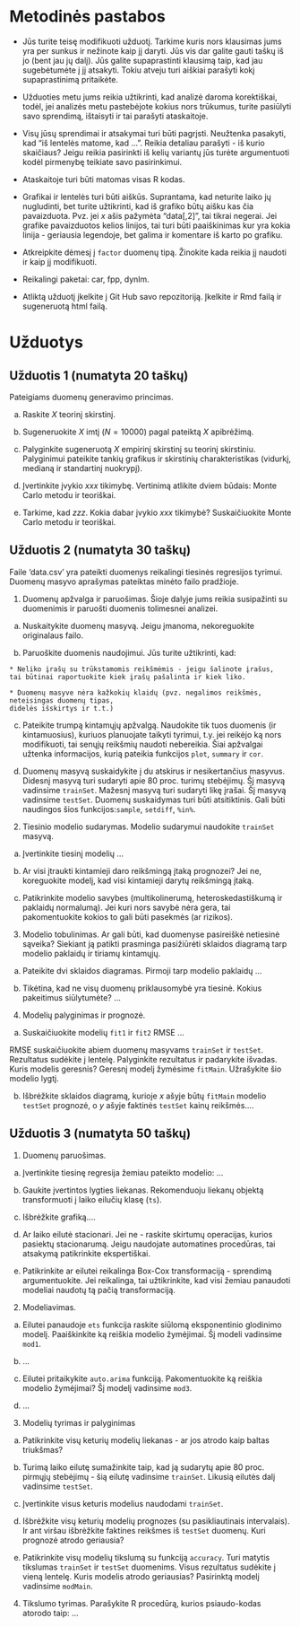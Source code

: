 
Metodinės pastabos
===================================================================

* Jūs turite teisę modifikuoti užduotį. Tarkime kuris nors klausimas jums yra per sunkus ir nežinote kaip jį daryti.
  Jūs vis dar galite gauti taškų iš jo (bent jau jų dalį). 
  Jūs galite supaprastinti klausimą taip, kad jau sugebėtumėte į jį atsakyti.
  Tokiu atveju turi aiškiai parašyti kokį supaprastinimą pritaikėte.
  
* Užduoties metu jums reikia užtikrinti, kad analizė daroma korektiškai, todėl, 
jei analizės metu pastebėjote kokius nors trūkumus, turite pasiūlyti savo sprendimą, ištaisyti ir tai parašyti ataskaitoje.  
  
* Visų jūsų sprendimai ir atsakymai turi būti pagrįsti. Neužtenka pasakyti, kad "iš lentelės matome, kad ...".
  Reikia detaliau parašyti - iš kurio skaičiaus? Jeigu reikia pasirinkti iš kelių variantų jūs turėte argumentuoti kodėl pirmenybę teikiate savo pasirinkimui.
  
* Ataskaitoje turi būti matomas visas R kodas.

* Grafikai ir lentelės turi būti aiškūs. Suprantama, kad neturite laiko jų nugludinti, bet turite užtikrinti, 
kad iš grafiko būtų aišku kas čia pavaizduota. Pvz. jei $x$ ašis pažymėta "data[,2]", tai tikrai negerai.
Jei grafike pavaizduotos kelios linijos, tai turi būti paaiškinimas kur yra kokia linija - 
geriausia legendoje, bet galima ir komentare iš karto po grafiku.

* Atkreipkite dėmesį į `factor` duomenų tipą. Žinokite kada reikia jį naudoti ir kaip jį modifikuoti.

* Reikalingi paketai: car, fpp, dynlm.  

* Atliktą užduotį įkelkite į Git Hub savo repozitoriją. Įkelkite ir Rmd failą ir sugeneruotą html failą.

Užduotys
===================================================================

Užduotis 1 (numatyta 20 taškų)
--------------------------------------------------

Pateigiams duomenų generavimo princimas.

a) Raskite $X$ teorinį skirstinį.
  
b) Sugeneruokite $X$ imtį ($N=10000$) pagal pateiktą $X$ apibrėžimą.

c) Palyginkite sugeneruotą $X$ empirinį skirstinį su teorinį skirstiniu.  
Palyginimui pateikite tankių grafikus ir skirstinių charakteristikas (vidurkį, medianą ir standartinį nuokrypį).

d) Įvertinkite įvykio $xxx$ tikimybę. 
Vertinimą atlikite dviem būdais: Monte Carlo metodu ir teoriškai.

e) Tarkime, kad $zzz$. Kokia dabar įvykio $xxx$ tikimybė? 
Suskaičiuokite Monte Carlo metodu ir teoriškai.


Užduotis 2 (numatyta 30 taškų)
--------------------------------------------------
  
Faile 'data.csv' yra pateikti duomenys reikalingi tiesinės regresijos tyrimui. 
Duomenų masyvo aprašymas pateiktas minėto failo pradžioje.

1. Duomenų apžvalga ir paruošimas. Šioje dalyje jums reikia susipažinti su duomenimis 
ir paruošti duomenis tolimesnei analizei. 

  a) Nuskaitykite duomenų masyvą. Jeigu įmanoma, nekoreguokite originalaus failo.
  
  b) Paruoškite duomenis naudojimui. Jūs turite užtikrinti, kad:
    
    * Neliko įrašų su trūkstamomis reikšmėmis - jeigu šalinote įrašus, 
    tai būtinai raportuokite kiek įrašų pašalinta ir kiek liko.
    
    * Duomenų masyve nėra kažkokių klaidų (pvz. negalimos reikšmės, neteisingas duomenų tipas, 
    didelės išskirtys ir t.t.) 

  c) Pateikite trumpą kintamųjų apžvalgą. Naudokite tik tuos duomenis (ir kintamuosius), 
  kuriuos planuojate taikyti tyrimui, 
  t.y. jei reikėjo ką nors modifikuoti, tai senųjų reikšmių naudoti nebereikia. 
  Šiai apžvalgai užtenka informacijos, kurią pateikia funkcijos `plot`, `summary` ir `cor`. 
  
  d) Duomenų masyvą suskaidykite į du atskirus ir nesikertančius masyvus. 
  Didesnį masyvą turi sudaryti apie 80 proc. turimų stebėjimų. Šį masyvą vadinsime `trainSet`.
  Mažesnį masyvą turi sudaryti likę įrašai. Šį masyvą vadinsime `testSet`.
  Duomenų suskaidymas turi būti atsitiktinis. Gali būti naudingos šios funkcijos:`sample`, `setdiff`, `%in%`.

  
2. Tiesinio modelio sudarymas. Modelio sudarymui naudokite `trainSet` masyvą.

  a) Įvertinkite tiesinį modelių ...

  b) Ar visi įtraukti kintamieji daro reikšmingą įtaką prognozei?
  Jei ne, koreguokite modelį, kad visi kintamieji darytų reikšmingą įtaką. 

  c) Patikrinkite modelio savybes (multikolinerumą, heteroskedastiškumą ir paklaidų normalumą). 
  Jei kuri nors savybė nėra gera, 
  tai pakomentuokite kokios to gali būti pasekmės (ar rizikos).

3. Modelio tobulinimas. Ar gali būti, kad duomenyse pasireiškė netiesinė sąveika?
Siekiant ją patikti prasminga pasižiūrėti sklaidos diagramą tarp modelio paklaidų ir tiriamų kintamųjų.

  a) Pateikite dvi sklaidos diagramas. Pirmoji tarp modelio paklaidų ...
  
  b) Tikėtina, kad ne visų duomenų priklausomybė yra tiesinė. Kokius pakeitimus siūlytumėte? ...
  
4. Modelių palyginimas ir prognozė. 
  
  a) Suskaičiuokite modelių `fit1` ir `fit2` RMSE ...
  
  RMSE suskaičiuokite abiem duomenų masyvams `trainSet` ir `testSet`. Rezultatus sudėkite į lentelę.
  Palyginkite rezultatus ir padarykite išvadas.
  Kuris modelis geresnis? Geresnį modelį žymėsime `fitMain`. 
  Užrašykite šio modelio lygtį.
  
  b) Išbrėžkite sklaidos diagramą, kurioje $x$ ašyje būtų `fitMain` modelio `testSet` prognozė, o $y$ ašyje
  faktinės `testSet` kainų reikšmės....
  
Užduotis 3 (numatyta 50 taškų)
--------------------------------------------------


1. Duomenų paruošimas. 

  a) Įvertinkite tiesinę regresija žemiau pateikto modelio: ...
  

  b) Gaukite įvertintos lygties liekanas. Rekomenduoju liekanų objektą transformuoti į laiko eilučių klasę (`ts`).
  

  c) Išbrėžkite grafiką....
  
  d) Ar laiko eilutė stacionari. Jei ne - raskite skirtumų operacijas, kurios pasiektų stacionarumą.
  Jeigu naudojate automatines procedūras, tai atsakymą patikrinkite ekspertiškai.

  e) Patikrinkite ar eilutei reikalinga Box-Cox transformaciją - sprendimą argumentuokite.
  Jei reikalinga, tai užtikrinkite, kad
  visi žemiau panaudoti modeliai naudotų tą pačią transformaciją.

2. Modeliavimas.

  a)  Eilutei panaudoje `ets` funkcija raskite siūlomą eksponentinio glodinimo modelį.
  Paaiškinkite ką reiškia modelio žymėjimai. Šį modeli vadinsime `mod1`.
  
  b) ...

  c) Eilutei pritaikykite `auto.arima` funkciją. Pakomentuokite ką reiškia modelio žymėjimai? Šį modelį vadinsime `mod3`.
  
  d) ...
  
3. Modelių tyrimas ir palyginimas

  a) Patikrinkite visų keturių modelių liekanas - ar jos atrodo kaip baltas triukšmas?  
  
  b) Turimą laiko eilutę sumažinkite taip, kad ją sudarytų apie 80 proc. pirmųjų stebėjimų - 
  šią eilutę vadinsime `trainSet`. Likusią eilutės dalį vadinsime `testSet`.
  
  c) Įvertinkite visus keturis modelius naudodami `trainSet`.
  
  d) Išbrėžkite visų keturių modelių prognozes (su pasikliautinais intervalais). 
  Ir ant viršau išbrėžkite faktines reikšmes iš
   `testSet` duomenų. Kuri prognozė atrodo geriausia?
  
  e) Patikrinkite visų modelių tikslumą su funkciją `accuracy`. 
  Turi matytis tikslumas `trainSet` ir `testSet` duomenims.
  Visus rezultatus sudėkite į vieną lentelę. 
  Kuris modelis atrodo geriausias? Pasirinktą modelį vadinsime `modMain`.

4. Tikslumo tyrimas. Parašykite R procedūrą, kurios psiaudo-kodas atorodo taip:
...



